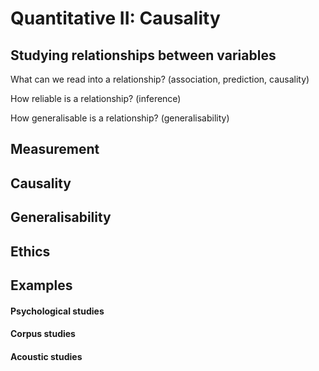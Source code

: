 # Quantitative II: Causality

## Studying relationships between variables

What can we read into a relationship? (association, prediction, causality)

How reliable is a relationship? (inference)

How generalisable is a relationship? (generalisability)

## Measurement

## Causality

## Generalisability

## Ethics

## Examples

#### Psychological studies

#### Corpus studies

#### Acoustic studies
